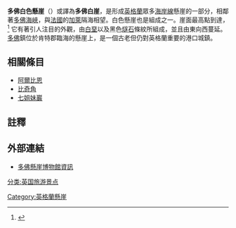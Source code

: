 {{noteTA
|1 = zh:多佛白色懸崖; zh-cn:多佛尔白色悬崖;zh-hk:多佛白色懸崖; zh-tw:多佛白色懸崖;
|2 =zh-cn:多佛尔;zh-hant:多佛;
}}

{{coord|51.14|N|1.37|E|source:fiwiki_region:GB_scale:60000_type:landmark|display=title}}
{{stack|
[[File:white_cliffs_of_dover_09_2004.jpg|thumb]]
[[File:France_manche_vue_dover.JPG|thumb]]觀看海峽對面的白色懸崖]]
[[File:White_Cliffs_of_Dover_map.png|thumb]]
}}

'''多佛白色懸崖'''（{{lang-en|White Cliffs of Dover}}）或譯為'''多佛白崖'''，是形成[[英格蘭|英格蘭]]眾多[[海岸線|海岸線]]懸崖的一部分，相鄰著[[多佛海峽|多佛海峽]]，與[[法國|法國]]的[[加萊|加萊]]隔海相望。白色懸崖也是組成{{link-en|北部丘陵 (英格蘭)|North Downs|北部丘陵}}之一。崖面最高點到達{{convert|350|ft|m}}，<ref>{{cite web |url=http://www.nationaltrust.org.uk/servlet/file/store5/item360934/version2/White%20Cliffs%20of%20Dover.pdf |title=Coastal walk – White Cliffs of Dover, South-East Kent |publisher=國民信託 |deadurl=yes |archiveurl=https://web.archive.org/web/20120425053257/http://www.nationaltrust.org.uk/servlet/file/store5/item360934/version2/White%20Cliffs%20of%20Dover.pdf |archivedate=2012-04-25 |access-date=2014-08-22 }}</ref>
它有著引人注目的外觀，由[[白堊岩|白堊]]以及黑色[[燧石|燧石]]條紋所組成，並且由東向西蔓延。[[多佛|多佛]]鎮位於肯特郡臨海的懸崖上，是一個古老但仍對英格蘭重要的港口城鎮。

== 相關條目 ==
*[[阿爾比恩|阿爾比恩]]
*[[比奇角|比奇角]]
*[[七姐妹巖|七姐妹巖]]

== 註釋 ==
{{reflist}}

== 外部連結 ==
{{Commons category|White Cliffs of Dover}}
* [http://www.dovermuseum.co.uk/Information-Resources/Articles--Factsheets/White-Cliffs-of-Dover.aspx 多佛懸崖博物館資訊]{{Wayback|url=http://www.dovermuseum.co.uk/Information-Resources/Articles--Factsheets/White-Cliffs-of-Dover.aspx |date=20141024153318 }}

{{Authority control}}
[[Category:英格蘭懸崖|Category:英格蘭懸崖]]
[[分类:英国旅游景点|分类:英国旅游景点]]